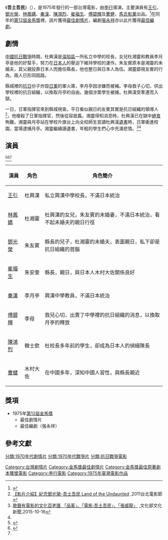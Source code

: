 {{Infobox Film
| name           =吾土吾民
| original_name  ={{lang|en|Land of the Undaunted}}<ref name="台北電影節"/>
| image          = 
| image_size     = 
| caption        = 
| producer       =馬如成
| director       =[[李行|李行]]
| writer         =[[張永祥_(編劇)|張永祥]]
| starring       =見[[#演員|演員]]
| music          =[[左宏元|左宏元]]
| cinematography =[[賴成英|賴成英]]、楊弘
| editing        =楊柏榮 
| distributor    =[[馬氏影業|馬氏影業]]
| rate           = 
| runtime        =108分鐘<ref name="台北電影節"/>
| country        ={{TWN}}
| released       ={{film date|1975}}
| language       =[[中華民國國語|國語]]、[[日語|日語]]
| budget         =
| imdb_id        = 
}}
《'''吾土吾民'''》（{{lang|en|Land of the Undaunted}}），是1975年發行的一部台灣電影，由[[李行|李行]]導演，主要演員有[[王引|王引]]、[[鄧光榮|鄧光榮]]、[[林鳳嬌|林鳳嬌]]、[[秦漢_(演員)|秦漢]]、[[陳鴻烈|陳鴻烈]]、[[崔福生|崔福生]]、[[傅碧輝|傅碧輝]]及[[曹健|曹健]]，[[馬氏影業|馬氏影業]]出品。<ref name="行李">{{Cite web |url=http://www.ctfa.org.tw/lee/lees_works_content.php?id=50 |title=《李行的行李：吾土吾民》，財團法人國家電影資料庫 |accessdate=2015-12-12 |archive-date=2014-09-11 |archive-url=https://web.archive.org/web/20140911052838/http://www.ctfa.org.tw/lee/lees_works_content.php?id=50 |dead-url=no }}</ref>在同年的[[第12屆金馬獎|第12屆金馬獎]]裡，該片獲得[[金馬獎最佳劇情片|最佳劇情片]]，編劇[[張永祥_(編劇)|張永祥]]亦以此片獲得[[金馬獎最佳原著劇本|最佳編劇]]。

==劇情==
[[中國抗日戰爭|中國抗日戰爭]]時期，杜興漢是[[淪陷區|淪陷區]]一所私立中學的校長，女兒杜湘靈和教員李月亭是他的好幫手，努力在[[日本人|日本人]]的壓迫下維持學校的運作。朱友賓原本是湘靈的未婚夫，其父親投靠日本人而擔任縣長，他也整日與日本人為伍。湘靈鄙視友賓的行為，兩人已形同陌路。

縣城裡的[[抗日|抗日]]份子炸毀[[日軍|日軍]]的軍火庫，李月亭因涉嫌而被補。李母救子心切，供出學校裡的抗日組織，以換取月亭的自由。幾個涉案學生被捕，杜興漢受牽連而入獄。

一日，日軍指揮官來到縣城視查。平日看似親日的友賓其實是抗日組織的領導人<ref name="台北電影節">[http://tiff2011.pixnet.net/blog/post/60806685 【影片介紹】紀念鄧光榮-吾土吾民 Land of the Undaunted] {{Wayback|url=http://tiff2011.pixnet.net/blog/post/60806685 |date=20190710015350 }},2011台北電影節</ref>，他槍殺了日軍指揮官，然後從容就義。湘靈得知消息時，杜興漢已在獄中[[絕食|絕食]]殉難。湘靈與月亭站在學校升旗台上向全校師生宣讀杜興漢[[遺書|遺書]]時，日軍衝進校園，當場逮捕月亭。湘靈繼續讀遺書，年輕的學生們心中充滿悲憤。<ref>[http://www.moc.gov.tw/information_250_40183.html 歌聲有電影的文化百老匯 「品客」、「電影:吾土吾民」、「張威龍」] {{Wayback|url=http://www.moc.gov.tw/information_250_40183.html |date=20190209180700 }},文化部文化新聞,2015-10-16</ref><ref name="行李"/>

==演員==
<ref>{{youtube|CsWhDrXzGyk|吾土吾民|link=no}}</ref><ref>{{Cite web |url=http://app2.atmovies.com.tw/film/cast/fltw49803305/ |title=吾土吾民 Land Of The Undaunted演員表 |accessdate=2015-12-13 |archive-date=2019-06-04 |archive-url=https://web.archive.org/web/20190604054135/http://app2.atmovies.com.tw/film/cast/fltw49803305/ |dead-url=no }}</ref><ref name="行李"/>
{| class="wikitable"
|-
! 演員 !! 角色 !! 角色簡介
|-
| [[王引|王引]] ||杜興漢 || 私立興漢中學校長，不滿日本統治
|-
| [[林鳳嬌|林鳳嬌]]|| 杜湘靈 || 杜興漢的女兒，朱友賓的未婚妻，不滿日本統治，看不起未婚夫的親日行徑
|-
| [[鄧光榮|鄧光榮]] || 朱友賓 || 縣長的兒子，杜湘靈的未婚夫，表面親日，私下卻是抗日組織的首腦
|-
| [[崔福生|崔福生]] || 朱安奎 || 縣長，親日，與日本人木村大佐關係良好
|-
| [[秦漢_(演員)|秦漢]] || 李月亭 || 興漢中學教員，不滿日本統治
|-
| [[傅碧輝|傅碧輝]] || 李母 || 救兒心切，出賣了中學裡的抗日組織的消息，以換取月亭的釋放
|-
| [[陳鴻烈|陳鴻烈]] || 韓士欽 || 杜校長多年前的學生，卻成為日本人的偵緝隊長
|-
| [[曹健|曹健]] || 木村大佐 || 在中國多年，深知中國人習性，與縣長親近
|}

==獎項==
*1975年[[第12屆金馬獎|第12屆金馬獎]]
**最佳劇情片
**最佳編劇（張永祥）

==參考文獻==
{{reflist}}

{{李行}}
{{金馬獎最佳劇情片|第12屆}}

[[Category:台灣劇情片|Category:台灣劇情片]]
[[Category:金馬獎最佳劇情片|Category:金馬獎最佳劇情片]]
[[Category:金馬獎最佳原著劇本獲獎電影|Category:金馬獎最佳原著劇本獲獎電影]]
[[Category:李行電影|Category:李行電影]]
[[分類:1970年代劇情片|分類:1970年代劇情片]]
[[分類:1970年代戰爭片|分類:1970年代戰爭片]]
[[Category:1975年臺灣電影作品|Category:1975年臺灣電影作品]]
[[分類:抗日戰爭電影|分類:抗日戰爭電影]]